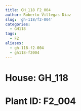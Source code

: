 ```yaml
---
title: GH_118 F2_004
author: Roberto Villegas-Diaz
slug: 'gh-118/f2-004'
categories:
  - GH118
tags:
  - F2
aliases:
  - gh-118-f2-004
  - gh118-f2004
---
```


# **House**: GH_118
# **Plant ID**: F2_004
